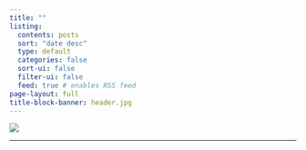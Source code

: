 ```yaml
---
title: ""
listing:
  contents: posts
  sort: "date desc"
  type: default
  categories: false
  sort-ui: false
  filter-ui: false
  feed: true # enables RSS feed
page-layout: full
title-block-banner: header.jpg
---
```


![](header.jpg) <br>

<hr>

</hr>
